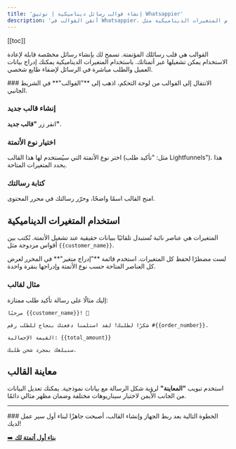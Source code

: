 ```yaml
---
title: 'إنشاء قوالب رسائل ديناميكية | توثيق Whatsappier'
description: 'أتقن القوالب في Whatsappier. تعلّم استخدام المتغيرات الديناميكية مثل {{customer_name}} لصناعة رسائل واتساب مخصّصة لأتمتاتك.'
---
```


[[toc]]

القوالب هي قلب رسائلك المؤتمتة. تسمح لك بإنشاء رسائل مخصّصة قابلة لإعادة الاستخدام يمكن تشغيلها عبر أتمتاتك. باستخدام المتغيرات الديناميكية يمكنك إدراج بيانات العميل والطلب مباشرة في الرسائل لإضفاء طابع شخصي.

<div class="steps">
### الانتقال إلى القوالب
من لوحة التحكم، اذهب إلى **"القوالب"** في الشريط الجانبي.

### إنشاء قالب جديد
انقر زر **"قالب جديد"**.

### اختيار نوع الأتمتة
اختر نوع الأتمتة التي سيُستخدم لها هذا القالب (مثل: "تأكيد طلب Lightfunnels"). هذا يحدد المتغيرات المتاحة.

### كتابة رسالتك
امنح القالب اسمًا واضحًا، وحرّر رسالتك في محرر المحتوى.
</div>

## استخدام المتغيرات الديناميكية

المتغيرات هي عناصر نائبة تُستبدل تلقائيًا ببيانات حقيقية عند تشغيل الأتمتة. تُكتب بين أقواس مزدوجة مثل `{{customer_name}}`.

<Aside type="tip" title="استخدم قائمة 'إدراج متغير'">
لست مضطرًا لحفظ كل المتغيرات. استخدم قائمة **"إدراج متغير"** في المحرر لعرض كل العناصر المتاحة حسب نوع الأتمتة وإدراجها بنقرة واحدة.
</Aside>

### مثال لقالب
إليك مثالًا على رسالة تأكيد طلب ممتازة:

```
مرحبًا {{customer_name}}! 👋

شكرًا لطلبك! لقد استلمنا دفعتك بنجاح للطلب رقم #{{order_number}}.

القيمة الإجمالية: {{total_amount}}

سنبلغك بمجرد شحن طلبك.
```

## معاينة القالب
استخدم تبويب **"المعاينة"** لرؤية شكل الرسالة مع بيانات نموذجية. يمكنك تعديل البيانات من الجانب الأيمن لاختبار سيناريوهات مختلفة وضمان مظهر مثالي دائمًا.

---

<Card>
### الخطوة التالية
بعد ربط الجهاز وإنشاء القالب، أصبحت جاهزًا لبناء أول سير عمل لديك!

[➡️ **بناء أول أتمتة لك**](./building-your-first-automation)
</Card>

